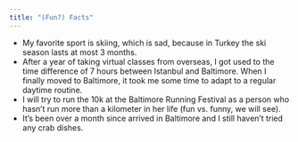 ```yaml
---
title: "(Fun?) Facts"
---
```


* My favorite sport is skiing, which is sad, because in Turkey the ski season lasts at most 3 months. 
* After a year of taking virtual classes from overseas, I got used to the time difference of 7 hours between Istanbul and Baltimore. When I finally moved to Baltimore, it took me some time to adapt to a regular daytime routine.
* I will try to run the 10k at the Baltimore Running Festival as a person who hasn't run more than a kilometer in her life (fun vs. funny, we will see).
* It's been over a month since arrived in Baltimore and I still haven't tried any crab dishes.